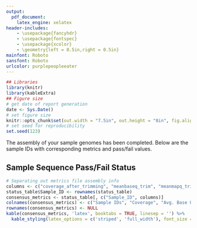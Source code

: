 ```yaml
---
output:
  pdf_document:
    latex_engine: xelatex
header-includes:
    - \usepackage{fancyhdr}
    - \usepackage{fontspec}
    - \usepackage{xcolor}
    - \geometry{left = 0.5in,right = 0.5in}
mainfont: Roboto
sansfont: Roboto
urlcolor: purplepeopleeater
---
```

<!-- define color and adjust lengths for header and footer-->
\definecolor{purplepeopleeater}{RGB}{106,13,75}
\addtolength{\headheight}{3.0cm}
\addtolength{\topmargin}{-0.5in}
\addtolength{\footskip}{-0.225in}

<!-- % setup header -->
\pagestyle{fancy}
\fancyhf{}

<!-- header content -->
<!-- Uncomment the line of code below to include a header -->
\fancyhead[L]{\raisebox{-0.05\height}{\includegraphics[height = 2.5cm]{"/ma-DPH_logo.png"}}}
\fancyhead[R]{\Huge MASPHL Genomic Sequencing Run Report\\
\Large `r paste(Sys.Date())`}

<!-- create red header line -->
\renewcommand{\headrulewidth}{1pt}
\renewcommand{\headrule}{\hbox to\headwidth{%
    \color{purplepeopleeater}\leaders\hrule height \headrulewidth\hfill}}

<!-- footer content -->
\fancyfoot[C]{For research use only, not for clinical use.}
\fancyfoot[R]{\thepage}

<!-- create red footer line -->
\renewcommand{\footrulewidth}{1pt}
\renewcommand{\footrule}{\hbox to\headwidth{%
    \color{purplepeopleeater}\leaders\hrule height \headrulewidth\hfill}}

```r
## Libraries
library(knitr)
library(kableExtra)
## Figure size
# get date of report generation
date <- Sys.Date()
# set figure size
knitr::opts_chunk$set(out.width = "7.5in", out.height = "8in", fig.align = "left")
# set seed for reproducibility
set.seed(123)
```

The assembly of your sample genomes has been completed. Below are the sample IDs with corresponding metrics and pass/fail values.

## Sample Sequence Pass/Fail Status
```r
# Separating out metrics file assembly info
columns <- c("coverage_after_trimming", "meanbaseq_trim", "meanmapq_trim", "assembly_status")
status_table$Sample_ID <- rownames(status_table)
consensus_metrics <- status_table[, c("Sample_ID", columns)]
colnames(consensus_metrics) <- c("Sample IDs", "Coverage", "Avg. Base Q", "Avg. Map Q", "Status")
rownames(consensus_metrics) <- NULL
kable(consensus_metrics, 'latex', booktabs = TRUE, linesep = '') %>%
  kable_styling(latex_options = c('striped', 'full_width'), font_size = 9)
```
